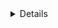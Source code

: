 <Details title="Before you begin: read security tips" opened={false}>
  The examples below may include the use of the `sudo` keyword, token UUIDs, and users with
  elevated privileges to make following each step easier. 

  We recommend you follow the best practices to avoid security incidents:

  1. Avoid using `sudo` in production environments unless it's necessary.
  2. Create new, non-root, users and use test instances for experimenting with Teleport.
  3. You can run many Teleport's services as a non root. For example, auth, proxy, application access, kubernetes access, and database access services as a non-root user. Only the SSH/node service requires root access. You will need root permissions (or the `CAP_NET_BIND_SERVICE` capability) to make Teleport listen on a port numbered < `1024` (e.g. `443`)
  4. Follow the "Principle of Least Privilege" (PoLP) and "Zero Admin" best practices. Don't give users permissive roles when giving them more restrictive `access,editor` roles will do instead.
  5. Save tokens into a file rather than sharing tokens directly as strings.
</Details>
